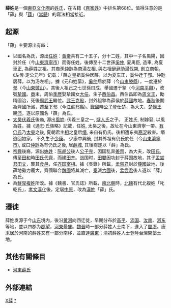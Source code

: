 {{姓氏
|姓氏=薛
|拼音=Xuē
|中国大陆=Xue commons
|台湾=國語：Hsueh<br />臺語：Sih<br />客語：Xied / Sied
|南京官話=Sie<sup>5</sup>
|香港=Sit
|澳门=Sit
|新加坡=Sih
|马来西亚=Sih/Sik/Sit<br/>Silk/Seet/See<br/>Seik
|白話字=Sih
|越南=Tiết
|韩国=Seol/Sul
|朝鲜汉字=薛
|韩国标准语=설
|反切=
|同音字=
|堂号=
|郡望=[[河東郡_(中國)|河东郡]]
}}
'''薛姓'''是一個[[東亞文化圈|東亞文化圈]]的[[姓氏|姓氏]]，在古籍《[[百家姓|百家姓]]》中排名第68位。值得注意的是「薛」與「[[薜|薜]]」（[[當歸|當歸]]）的寫法相當接近。

==起源==
「薛」主要源出有四：
*以國名為氏，源出[[任姓|任姓]]：[[黃帝|黃帝]]共有二十五子，分十二姓，其中一子名禺陽，因封於任（今[[山東|山東]][[濟寧市|濟寧市]]）而得任姓。後傳至十二世孫[[奚仲|奚仲]], 夏禹臣, 造車, 為夏車正, 為薛姓之祖。其裔孫[[仲虺|仲虺]]為商湯左相, 與右相[[伊尹|伊尹]]助湯伐桀, 創立商朝。《左传·定公元年》记载：「薛之皇祖奚仲居薛，以为夏车正，奚仲迁于邳。仲虺居薛，以为汤左相」。據《元和姓纂》，[[奚仲|奚仲]]居於薛（今[[山東|山東]][[滕縣|滕縣]]），一度遷於[[邳|邳]]（今[[山東|山東]][[微山|微山]]）。其後人祖己之七世孫曰成，舉國遷于摯（今[[河南|河南]][[平輿|平輿]]），改號[[摯國|摯國]]。[[商朝|商]]末，周伯[[季歷|季歷]]娶摯國女[[大任|大任]]，生子[[周文王|西伯昌]]。西伯昌即為[[周文王|周文王]]，勵精圖治，死後[[周武王|周武王]]繼位。[[武王克殷|武王克殷]]，封外祖摯為薛侯於[[薛國|薛國]]故地。[[春秋时期|春秋]]後期為齊國所滅，遷至[[下邳|下邳]]（今[[江蘇|江蘇]][[邳縣|邳縣]])。[[戰國|戰國]]時[[公子登|公子登]]仕楚，為大夫，[[楚懷王|楚懷王]]賜[[沛|沛]]，逐以原國名「薛」為氏。
*[[太昊伏羲氏|太昊伏羲氏]]後裔,  源出[[風姓|風姓]]: 伏羲三皇之一,  [[燧人氏|燧人氏]]之子。 正姓氏,  制嫁娶,  以風為姓。據《通志·氏族略》記載，任姓, 太昊之後，故址在今山東濟寧一帶。[[有仍氏|有仍氏]]乃[[太昊|太昊]]之後, 夏朝君主[[相|相]]之皇后[[缗|缗]], 来自有仍氏。後相遭东夷[[寒浞|寒浞]]殺害。缗逃回娘家。 不久生子[[少康|少康]]。 少康中興後, 封其外祖有仍氏於任（今[[山東|山東]][[濟寧市|濟寧市]]), 或曰[[仲虺|仲虺]]為有仍氏之後, 居[[薛城|薛城]], 其後裔遂以「薛」為氏。
*[[帝舜|帝舜]]後裔，源出[[媯姓|媯姓]]：[[陈胡公|陈胡公]]後人[[公子完|公子完]]，因国乱奔[[姜齊|姜齊]]，為大夫，改[[田氏|田氏]], 傳至[[田和|田和]]時[[田氏代齊|田氏代齊]]，而建[[田齐|田齐]]。战国时，[[田嬰|田嬰]]因功封于薛国故地，其子[[孟尝君|孟尝君]][[田文|田文]]，襲其[[食邑|食邑]]，任[[齐国|齐国]][[宰相|宰相]]。據《吳錄》所載，[[孟嘗君|孟嘗君]]封於[[薛國|薛國]]故地，後薛地勢力龐大，齊國聯合[[魏國|魏國]]將其滅亡，[[秦|秦]]滅[[六國|六國]]後，[[孟尝君|孟尝君]]後人逐以「薛」為氏。
*為[[鮮卑|鮮卑]][[複姓|複姓]]所改。據《魏書．官氏誌》所載，[[南北朝|南北朝]]時，[[北魏|北魏]]有代北複姓「叱乾氏」，[[孝文漢化|孝文漢化]]後，定居[[中原|中原]]，改為[[漢姓|漢姓]]「薛」氏。

==遷徙==
薛姓发源于今[[山东|山东]]境内，後沿[[黄河|黄河]]向西迁徙，早期分布於[[高平|高平]]、[[沛国|沛国]]、[[汝南|汝南]]、[[河東郡_(中國)|河东]]等地，並以四郡为[[郡望|郡望]]，[[河東郡_(中國)|河東]]最盛。[[魏晉|魏晉]]時一部分薛姓人士南下，進入了[[閩浙|閩浙]]。唐末居於河南的薛姓又有一部分南移，並直達[[廣東|廣東]]；清初薛姓人士登陸台灣開墾土地。

==其他有關條目==
*[[河東薛氏|河東薛氏]]

==外部連結==
{{Wikisource further reading}}

{{台灣首一百個姓氏}}
{{中國首一百個姓氏}}

[[Category:漢姓|X薛]]
[[Category:薛姓|*]]